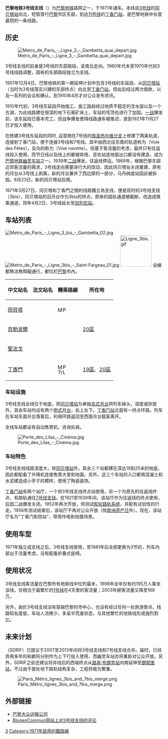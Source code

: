 {{Infobox Paris Metro line
| logo          = [[File:Metro-M.svg|30px]] [[File:Paris_m_3bis_jms.svg|30px]]
| image         = Metro de Paris - Ligne 3bis - Saint-Fargeau 01.jpg
| image_caption = 巴黎地鐵3號線支線[[聖法戈站|聖法戈站]]
| line_color    = #{{PM color|3bis}}
| text_color    = black
| line_name     = 3號線支線
| network       = [[巴黎地鐵|巴黎地鐵]]
| locale        = 1個社區
| year_opened   = 1971年
| terminus      = [[岡貝塔站|岡貝塔站]]<br/>[[丁香門站|丁香門站]]
| operator_org  = [[巴黎大眾運輸公司|RATP]]
| conducting_system = 司機
| rolling_stock = {{link-en|MF 67|MF 67}}<br /><small>（截至2010年10月31日為6列）</small>
| number_stations = 4個
| length        = 1.3
| gauge         = {{RailGauge|1435mm|allk=on}}
| electrification = 750 [[伏特|V]] [[直流電|DC]] [[第三軌供電|第三軌供電]]
| route_time    = 4
| dist_between_stations = 433
| passengers_per_year = 1,680,539<small>（2003年）</small>
| traffic_rank = 16/16
| connecting_lines = {{br separated entries|{{rint|paris|m}} {{rint|paris|m|3}} {{rint|paris|m|11}}|{{rint|paris|t}} {{rint|paris|t|3b}} }}
| map           = {{巴黎地鐵RDT/3bis}}
}}

'''巴黎地铁3号线支线'''（{{lang-fr|Ligne 3bis du métro de Paris}}）为[[巴黎地铁|巴黎地铁]]路网之一，于1971年通车。本线自[[巴黎地铁3号线|3号线]]的[[冈贝塔站|冈贝塔站]]向北，短暂穿行[[巴黎|巴黎]]市区东部，到达[[巴黎地铁11号线|11号线]]的[[丁香门站|丁香门站]]，是巴黎地铁中长度最短的一条线路。

== 历史 ==

[[File:Metro_de_Paris_-_Ligne_3_-_Gambetta_quai_depart.jpg|thumb]]

3号线支线的前身是3号线的东部路段，呈南北走向。1960年代末至1970年代初3号线线路调整，固有的东部路段独立为支线。

1901年12月4日，巴黎地铁的第一期延伸计划中包含3号线的东延段，从[[冈贝塔站|冈贝塔站]]（当时为3号线落实兴建的东部终点）向北至[[丁香门站|丁香门站]]。但此后经过两次借款，以及一系列的会议和确认，到1910年4月才对公众发布资讯。

1910年代初，3号线东延段开始施工，施工路段经过地质不稳定的含水层以及一个古湖，为此线路建在很深的地下石膏矿床上，车站的穹顶也进行了加固。[[一战|一战]]爆发前，该东延段已基本完工，但战争爆发使得线路通车被推迟，直到1921年11月27日才投入使用。

在修建3号线东延段的同时, 运营商{{link-fr|城铁公司|Compagnie du chemin de fer métropolitain de Paris}}在7号线的[[佩圣热尔维分支|佩圣热尔维分支]]上修建了两条轨道，连接到丁香门站，便于连接3号线和7号线。其中由西北往东南的轨道称为{{link-fr|节日线|Voie des Fêtes (métro de Paris)}}（Voie des Fêtes），反向的称为{{link-fr|往返线|Voie navette (métro de Paris)}}（Voie navette）。但基于客流量的考虑，最终只有往返线投入使用，而节日线以及线上的{{link-fr|亚佐站|Haxo (métro de Paris)}}都被弃用，亚佐站连地面出口都没有建造，成为[[巴黎地铁幽灵车站|巴黎地铁幽灵车站]]之一。1939年[[二战|二战]]爆发，往返线停运。1969年，根据巴黎东部近郊客流量的需求，3号线走向需要进行大的改动，因此冈贝塔站关闭重建，原有的月台从3号线上剥离，新的月台兼并了西边原{{link-fr|马丹纳度站|Martin Nadaud (métro de Paris)}}的一部分，马丹纳度站因此被拆毁。8月23日，新的冈贝塔站启用。

1971年3月27日，冈贝塔和丁香門之間的线路獨立為支线，便是现时的3号线支线（3bis），冈贝塔站的旧月台作为3bis的终点，原来的路轨通道被截断，改造成换乘通道。同年4月2日，3号线延长至[[加列尼站|加列尼站]]。

== 车站列表 ==

[[File:Metro_de_Paris_-_Ligne_3_bis_-_Gambetta_02.jpg|thumb]]
[[File:Metro_de_Paris_-_Ligne_3bis_-_Saint-Fargeau_01.jpg|thumb]]
[[File:Ligne_3bis.gif|100px]]
全線都無法無障礙通行，都位於[[巴黎|巴黎]]市內。
{| class=wikitable
|-
!中文站名
!法文站名
!轉乘路線
!所在地
|-style="border-top:solid 3px #{{PM color|3bis}};"
|[[岡貝塔站|岡貝塔]]
|{{lang|fr|Gambetta}}
|[[File:Metro-M.svg|16x16px]][[File:Paris_m_3_jms.svg|16x16px]]
|rowspan=3|[[巴黎二十區|20區]]
|-
|[[貝勒波爾站|貝勒波爾]]
|{{lang|fr|Pelleport}}
|
|-
|[[聖法戈站|聖法戈]]
|{{lang|fr|Saint-Fargeau}}
|
|-
|[[丁香門站|丁香門]]
|{{lang|fr|Porte des Lilas}}
|[[File:Metro-M.svg|16x16px]][[File:Paris_m_11_jms.svg|16x16px]]<br/>[[File:Tramway-T.svg|16x16px]][[File:Logo_Paris_tram_ligne3b.svg|16x16px]]
|[[巴黎十九區|19區]]、[[巴黎二十區|20區]]
|}

=== 车站设施 ===

3号线支线全线位于地底，除[[冈贝塔站|冈贝塔站]]为单独[[岛式月台|岛式月台]]供列车掉头，调度或存放外，其余车站均设有两个[[侧式月台|侧式月台]]，右上左下。[[丁香门站|丁香门站]]北面有一终点环路，列车在车站东面月台落客后，利用环路返回至西面月台载客离开。

全线车站都设有自动售票机、咨询处與{{link-fr|列车即时资讯显示器|SIEL (métro de Paris)}}。

[[File:Porte_des_Lilas_-_Cinéma.jpg|thumb]]

=== 车站特色 ===

3号线支线线路深度大，除[[冈贝塔站|冈贝塔站]]外，其余三个站都建在深达19到25米的地底，因此都配备了升降机连接售票大堂和地面。另外，这三个车站的入口都用混凝土和水泥建造成小亭子的模样，使用了{{link-fr|Gentil & Bourdet|Gentil & Bourdet}}陶瓷装饰。

[[丁香门站|丁香门站]]有两个站厅，一个供3号线支线终点站使用，另一个为原先的往返线终点，有路轨通往[[巴黎地铁7号线支线|7号线支线]]。在1921至1939年间，该站厅作为往返线的终点使用，后因二战爆发关闭。1952年再次开放，供测试[[胶轮路轨系统|胶轮路轨系统]]，并配有试验性的{{link-fr|MP 51列车|MP 51}}行走。1956年测试结束后，该站厅不再对公众开放（除[[欧洲遗产日|欧洲遗产日]]外）。现在，该站厅名为"丁香门影院站"，常用作电影拍摄场景。

== 使用车型 ==

1971年独立成支线之后，3号线支线使用{{link-fr|斯普拉格-汤普森列车|Sprague-Thomson}}，至1981年后全部更换为3节的{{link-fr|MF 67列车|MF 67}}，列车内部出于流量考虑，没有配备折叠式座椅。

== 使用状况 ==

3号线支线客流量在巴黎所有地铁线中位列最末，1998年全年仅有约195万人乘坐该线，仅相当于最繁忙的[[巴黎地铁1号线|1号线]]在4天里的客流量；2003年總客流量又降至168万。

另外，由於3号线支线没有穿越巴黎的市中心，也没有经过任何一处旅游景点，线路知名度低，车站人流稀少，多呈半荒废状态，与其他繁忙的地铁线形成強烈對比。

== 未来计划 ==

{{future public transportation|法国}}

{{link-fr|法兰西岛规划办|Schéma directeur de la région Île-de-France}}（SDRIF）已提议于2007至2013年间将3号线支线和7号线支线合并。届时，已经弃用多年的{{link-fr|节日线|Voie des Fêtes (métro de Paris)}}和{{link-fr|往返线|Voie navette (métro de Paris)}}都将分别作为上下行投入使用，而幽灵车站{{link-fr|亚佐站|Haxo (métro de Paris)}}亦将重新对公众开放。另外，SDRIF之前还建议将并线后的西端终点从[[路易·布朗克站|路易·布朗克站]]向南延伸至[[朗顿堡站|朗顿堡站]]，不过由于彼处地下路轨结构复杂，工程将极为繁重。

[[File:Paris_Métro_lignes_3bis_and_7bis_merge.png|thumb]]

== 外部链接 ==
* [http://www.ratp.fr/ 巴黎大众运输公司] {{Wayback|url=http://www.ratp.fr/ |date=20030807024735 }}
* [https://web.archive.org/web/20091026151859/http://www.blogencommun.fr/metro-3-bis/ BlogenCommun网站上对3号线支线的评论] 
{{巴黎地鐵3號線支線}}
{{Infobox Paris Network generic}}

[[Category:巴黎地鐵路線|3]]
[[Category:1971年啟用的鐵路線|Category:1971年啟用的鐵路線]]